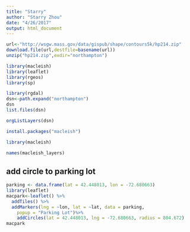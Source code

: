 ```yaml
---
title: "Starry"
author: "Starry Zhou"
date: "4/26/2017"
output: html_document
---
```


```r
url<-"http://wsgw.mass.gov/data/gispub/shape/contours5k/hp214.zip"
download.file(url,destfile=basename(url))
unzip("hp214.zip",exdir="northampton")
```
```r
library(macleish)
library(leaflet)
library(rgeos)
library(sp)
```

```r
library(rgdal)
dsn<-path.expand("northampton")
dsn
list.files(dsn)
```

```r
orgListLayers(dsn)
```

```r
install.packages("macleish")
```

```r
library(macleish)
```


```r
names(macleish_layers)
```
## add circle to parking lot
```r
parking <- data.frame(lat = 42.448013, lon = -72.680663)
library(leaflet)
macpark<-leaflet() %>%
  addTiles() %>%
  addMarkers(lng = ~lon, lat = ~lat, data = parking,
    popup = "Parking Lot")%>%
    addCircles(lat = 42.448013, lng = -72.680663, radius = 804.672) 
macpark
```











